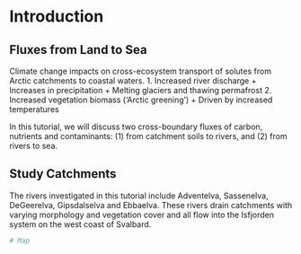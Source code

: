 # Introduction 

## Fluxes from Land to Sea

Climate change impacts on cross-ecosystem transport of solutes from Arctic catchments to coastal waters. 
1. Increased river discharge
      + Increases in precipitation
      + Melting glaciers and thawing permafrost
2. Increased vegetation biomass ('Arctic greening')
      + Driven by increased temperatures 

In this tutorial, we will discuss two cross-boundary fluxes of carbon, nutrients and contaminants: (1) from catchment soils to rivers, and (2) from rivers to sea. 


## Study Catchments

The rivers investigated in this tutorial include Adventelva, Sassenelva, DeGeerelva, Gipsdalselva and Ebbaelva. These rivers drain catchments with varying morphology and vegetation cover and all flow into the Isfjorden system on the west coast of Svalbard. 

```r
# Map

```



